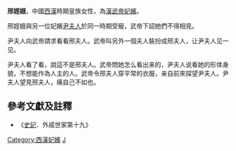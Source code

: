 '''邢娙娥'''，中國[[西漢|西漢]]時期皇族女性，為[[漢武帝|漢武帝]][[妃嬪|妃嬪]]。

邢娙娥與另一位妃嬪[[尹夫人_(汉武帝)|尹夫人]]於同一時期受寵，武帝下詔她們不得相見。

尹夫人向武帝請求看看邢夫人。武帝叫另外一個夫人裝扮成邢夫人，让尹夫人见一见。

尹夫人看了看，說這不是邢夫人。武帝問她怎么看出来的，尹夫人说看她的形体身貌，不想能作為人主的人。武帝令邢夫人穿平常的衣服，亲自前來探望尹夫人。尹夫人望見邢夫人，痛自己不如也。

==參考文獻及註釋==
*《[[史記|史記]]．外戚世家第十九》

{{漢朝人物小作品}}

[[Category:西漢妃嬪|Category:西漢妃嬪]]
[[Category:邢姓|J]]